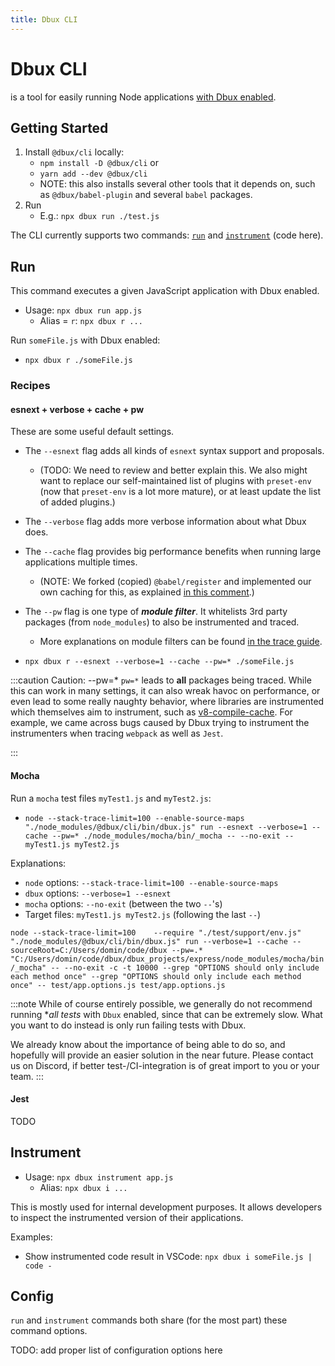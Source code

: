 ```yaml
---
title: Dbux CLI
---
```


# Dbux CLI


<TOC toc={toc} />

<CodeLink path="dbux-cli" /> is a tool for easily running Node applications [with Dbux enabled](../runtime-analysis/02-enable-dbux.mdx).


## Getting Started

1. Install `@dbux/cli` locally:
   * `npm install -D @dbux/cli` or
   * `yarn add --dev @dbux/cli`
   * NOTE: this also installs several other tools that it depends on, such as `@dbux/babel-plugin` and several `babel` packages.
2. Run
   * E.g.: `npx dbux run ./test.js`


The CLI currently supports two commands: [`run`](#run) and [`instrument`](#instrument) (<CodeLink path="dbux-cli/src/commands">code here</CodeLink>).


## Run

This command executes a given JavaScript application with Dbux enabled.

* Usage: `npx dbux run app.js`
  * Alias = `r`: `npx dbux r ...`

Run `someFile.js` with Dbux enabled:

* `npx dbux r ./someFile.js`

### Recipes

#### esnext + verbose + cache + pw

These are some useful default settings.

* The `--esnext` flag adds all kinds of `esnext` syntax support and proposals.
  * (TODO: We need to review and better explain this. We also might want to replace our self-maintained list of plugins with `preset-env` (now that `preset-env` is a lot more mature), or at least update the list of added plugins.)
* The `--verbose` flag adds more verbose information about what Dbux does.
* The `--cache` flag provides big performance benefits when running large applications multiple times.
  * (NOTE: We forked (copied) `@babel/register` and implemented our own caching for this, as explained [in this comment](https://github.com/babel/babel/issues/5667#issuecomment-888339734).)
* The `--pw` flag is one type of ***module filter***. It whitelists 3rd party packages (from `node_modules`) to also be instrumented and traced.
  * More explanations on module filters can be found [in the trace guide](../guides/01-runtime-trace-filtering.mdx).

* `npx dbux r --esnext --verbose=1 --cache --pw=* ./someFile.js`

:::caution Caution: --pw=*
`pw=*` leads to **all** packages being traced. While this can work in many settings, it can also wreak havoc on performance, or even lead to some really naughty behavior, where libraries are instrumented which themselves aim to instrument, such as [v8-compile-cache](https://www.npmjs.com/package/v8-compile-cache). For example, we came across bugs caused by Dbux trying to instrument the instrumenters when tracing `webpack` as well as `Jest`.

<!-- We will have to find better ways of dealing with or detecting potentially nasty code. -->
<!-- Most of this caused by the Dynamic Callback Patcher. When it is disabled, almost everything will run smoothly. -->
:::


#### Mocha

Run a `mocha` test files `myTest1.js` and `myTest2.js`:

* `node --stack-trace-limit=100 --enable-source-maps "./node_modules/@dbux/cli/bin/dbux.js" run --esnext --verbose=1 --cache --pw=* ./node_modules/mocha/bin/_mocha -- --no-exit -- myTest1.js myTest2.js`

Explanations:

* `node` options: `--stack-trace-limit=100 --enable-source-maps`
* `dbux` options: `--verbose=1 --esnext`
* `mocha` options: `--no-exit` (between the two `--`'s)
* Target files: `myTest1.js myTest2.js` (following the last `--`)

`node --stack-trace-limit=100    --require "./test/support/env.js" "./node_modules/@dbux/cli/bin/dbux.js" run --verbose=1 --cache --sourceRoot=C:/Users/domin/code/dbux --pw=.* "C:/Users/domin/code/dbux/dbux_projects/express/node_modules/mocha/bin/_mocha" -- --no-exit -c -t 10000 --grep "OPTIONS should only include each method once" --grep "OPTIONS should only include each method once" -- test/app.options.js test/app.options.js`


:::note
While of course entirely possible, we generally do not recommend running **all tests* with `Dbux` enabled, since that can be extremely slow. What you want to do instead is only run failing tests with Dbux.

We already know about the importance of being able to do so, and hopefully will provide an easier solution in the near future. Please contact us on Discord, if better test-/CI-integration is of great import to you or your team.
:::

#### Jest

TODO

<!-- TODO: fix javascript-algorithms and update this -->


## Instrument

* Usage: `npx dbux instrument app.js`
  * Alias: `npx dbux i ...`

This is mostly used for internal development purposes. It allows developers to inspect the instrumented version of their applications.

Examples:

* Show instrumented code result in VSCode: `npx dbux i someFile.js | code -`


## Config

`run` and `instrument` commands both share (for the most part) <CodeLink path="dbux-cli/src/util/commandCommons.js">these command options</CodeLink>.

TODO: add proper list of configuration options here




<!-- 

## Files and Folders

In addition to the `src` and `dist` folders, it contains a `lib` folder which contains some scripts that are used in several command line utilitiies throughout the project structure (mostly in `webpack.config`s and `publish.js`) and do not require babel'ing.


# Caveats

* When using `@dbux/cli` with `--esnext`, it sometimes cannot find Babel plugins.
   * NOTE: this should be solved now, if `@dbux/cli` is installed locally -> `@dbux/cli` has everything it needs listed as dependency.
   * To make things easier to use, we employ `module-alias` to alias all relevant dependencies (see [`linkOwnDependencies.js`](src/linkOwnDependencies.js))
   * Internally, `module-alias` [overwrites ` Module._resolveFilename`](https://github.com/ilearnio/ module-alias/blob/dev/index.js#L29)
   * However, Babel's own plugin resolution ignores that (because it uses [browserify/resolve](https://github.com/browserify/resolve/blob/master/lib/sync.js#L95) which does not care about aliases)
   * Meaning that when using `--esnext`, babel plugins cannot be found and, must either be installed or linked to a local `node_modules` folder in `cwd` or any of its parent directories.
   * TODO: explain this better. -->
